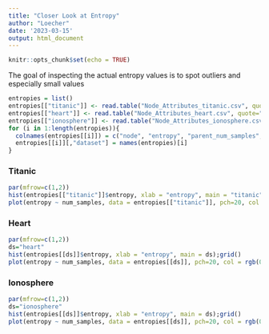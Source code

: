 ```yaml
---
title: "Closer Look at Entropy"
author: "Loecher"
date: '2023-03-15'
output: html_document
---
```


```r
knitr::opts_chunk$set(echo = TRUE)
```

The goal of inspecting the actual entropy values is to spot outliers and especially small values

```r
entropies = list()
entropies[["titanic"]] <- read.table("Node_Attributes_titanic.csv", quote="\"", comment.char="")
entropies[["heart"]] <- read.table("Node_Attributes_heart.csv", quote="\"", comment.char="")
entropies[["ionosphere"]] <- read.table("Node_Attributes_ionosphere.csv", quote="\"", comment.char="")
for (i in 1:length(entropies)){
  colnames(entropies[[i]]) = c("node", "entropy", "parent_num_samples", "num_samples")
  entropies[[i]][,"dataset"] = names(entropies)[i]
}
```


### Titanic

```r
par(mfrow=c(1,2))
hist(entropies[["titanic"]]$entropy, xlab = "entropy", main = "titanic");grid()
plot(entropy ~ num_samples, data = entropies[["titanic"]], pch=20, col = rgb(0,0,1,0.25), cex = 0.5, main = "titanic", log = "xy");grid()
```


### Heart

```r
par(mfrow=c(1,2))
ds="heart"
hist(entropies[[ds]]$entropy, xlab = "entropy", main = ds);grid()
plot(entropy ~ num_samples, data = entropies[[ds]], pch=20, col = rgb(0,0,1,0.25), cex = 0.5, main = ds, log = "xy");grid()
```

### Ionosphere

```r
par(mfrow=c(1,2))
ds="ionosphere"
hist(entropies[[ds]]$entropy, xlab = "entropy", main = ds);grid()
plot(entropy ~ num_samples, data = entropies[[ds]], pch=20, col = rgb(0,0,1,0.25), cex = 0.5, main = ds, log = "xy");grid()

```